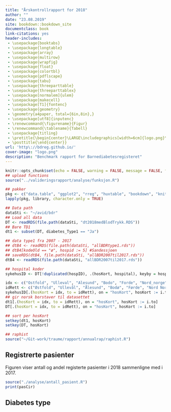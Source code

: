 ```yaml
---
title: "Årskontrollrapport for 2018"
author: ""
date: "23.08.2019"
site: bookdown::bookdown_site
documentclass: book
link-citations: yes
header-includes:
 - \usepackage{booktabs}
 - \usepackage{longtable}
 - \usepackage{array}
 - \usepackage{multirow}
 - \usepackage{wrapfig}
 - \usepackage{float}
 - \usepackage{colortbl}
 - \usepackage{pdflscape}
 - \usepackage{tabu}
 - \usepackage{threeparttable}
 - \usepackage{threeparttablex}
 - \usepackage[normalem]{ulem}
 - \usepackage{makecell}
 - \usepackage[T1]{fontenc}
 - \usepackage{geometry}
 - \geometry{a4paper, total={6in,8in},}
 - \usepackage[utf8]{inputenc}
 - \renewcommand{\figurename}{Figur}
 - \renewcommand{\tablename}{Tabell}
 - \usepackage{titling}
 - \pretitle{\begin{center}\LARGE\includegraphics[width=6cm]{logo.png}\\[\bigskipamount]}
 - \posttitle{\end{center}}
url: 'http\://bdreg.github.io/'
cover-image: "logo.png"
description: "Benchmark rapport for Barnediabetesregisteret"
---
```


```r
knitr::opts_chunk$set(echo = FALSE, warning = FALSE, message = FALSE, fig.pos = 'H')
## upload functions
source("../valideringsrapport/analyse/funksjon.R")

## pakker
pkg <- c("data.table", "ggplot2", "rreg", "huxtable", "bookdown", "knitr", "rmarkdown", "colorspace", "pier", "stringi")
lapply(pkg, library, character.only = TRUE)

## Data path
dataSti <- "~/avid/bdr"
## Load all data
DT <- readRDS(file.path(dataSti, "dt2018medBlodTrykk.RDS"))
## Bare TD1
dt1 <- subset(DT, diabetes_Type1 == "Ja")

## data type1 fra 2007 - 2017
## dtB4 <- readRDS(file.path(dataSti, "allBDRtype1.rds"))
## dtB4[kodeOld == "ø", hospid := 5] #Sandessjoen
## saveRDS(dtB4, file.path(dataSti, "allBDR2007til2017.rds"))
dtB4 <- readRDS(file.path(dataSti, "allBDR2007til2017.rds"))

## hospital koder
sykehusID <- DT[!duplicated(hospID), .(hosKort, hospital), keyby = hospID]

idx <- c("Ostfold", "Ulleval", "Alesund", "Bodo", "Forde", "Nord_norge", "Gjovik", "Sandessjoen")
idRett <- c("Østfold", "Ullevål", "Ålesund", "Bodø", "Førde", "Nord Norge", "Gjøvik", "Sandessjøen")
sykehusID[.(hosKort = idx, to = idRett), on = "hosKort", hosKort := i.to]
## gir norsk borstaver til datasettet
dt1[.(hosKort = idx, to = idRett), on = "hosKort", hosKort := i.to]
DT[.(hosKort = idx, to = idRett), on = "hosKort", hosKort := i.to]

## sort per hosKort
setkey(dt1, hosKort)
setkey(DT, hosKort)

## raphist
source("~/Git-work/traume/rapport/annualrap/raphist.R")

```

## Registrerte pasienter {-}

Figuren viser antall og andel registerte pasienter i 2018 sammenligne med i 2017.

```r
source("./analyse/antall_pasient.R")
print(pasCir)
```

## Diabetes type {-}





